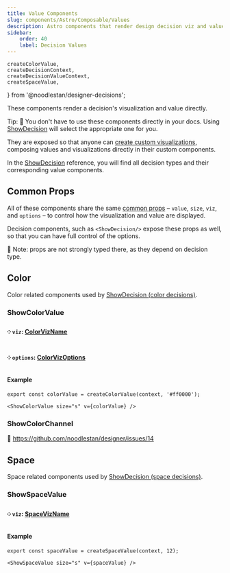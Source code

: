 ```yaml
---
title: Value Components
slug: components/Astro/Composable/Values
description: Astro components that render design decision viz and value together.
sidebar:
    order: 40
    label: Decision Values
---
```



    createColorValue,
    createDecisionContext,
    createDecisionValueContext,
    createSpaceValue,
} from '@noodlestan/designer-decisions';



These components render a decision's visualization and value directly.

Tip: 🚧 You don't have to use these components directly in your docs.
Using [ShowDecision](/components/Astro/ShowDecision/) will select
the appropriate one for you.

They are exposed so that anyone can
[create custom visualizations](/guides/creating-custom-design-decision-visualizations/),
composing values and visualizations directly in their custom components.

In the [ShowDecision](/components/Astro/ShowDecision) reference,
you will find all decision types and their corresponding value components.

## Common Props

All of these components share the same [common props](/components/Astro/Props/#valueprops) –
`value`, `size`, `viz`, and `options` – to control how the visualization
and value are displayed.

Decision components, such as `<ShowDecision/>` expose these props as well, so that you
can have full control of the options.

🚧 Note: props are not strongly typed there, as they depend on decision type.

## Color

Color related components used by
[ShowDecision (color decisions)](/components/Astro/ShowDecision/#color).

### ShowColorValue

#### ༶ `viz`: [ColorVizName](/api/designer-shows/Types/ColorVizName)

#### ༶ `options`: [ColorVizOptions](/api/designer-shows/Types/ColorVizOptions)

#### Example

```mdx
export const colorValue = createColorValue(context, '#ff0000');

<ShowColorValue size="s" v={colorValue} />
```

<CardGrid>
    <ShowColorValue size="s" v={colorValue} />
</CardGrid>

### ShowColorChannel

🚧 https://github.com/noodlestan/designer/issues/14

## Space

Space related components used by
[ShowDecision (space decisions)](/components/Astro/ShowDecision/#space).

### ShowSpaceValue

#### ༶ `viz`: [SpaceVizName](/api/designer-shows/Types/SpaceVizName/)

#### Example

```mdx
export const spaceValue = createSpaceValue(context, 12);

<ShowSpaceValue size="s" v={spaceValue} />
```

<CardGrid>
    <ShowSpaceValue size="s" v={spaceValue} />
</CardGrid>
